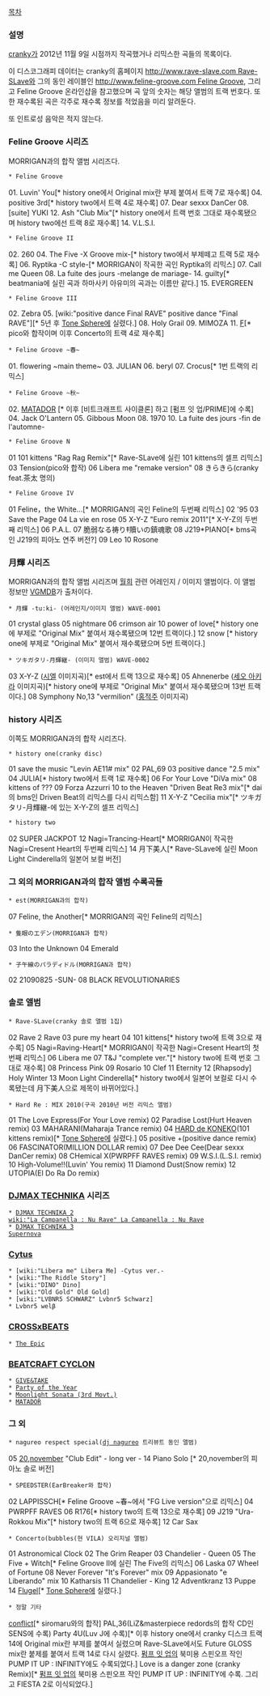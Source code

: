[[목차]]
=== 설명 ===
[[cranky]]가 2012년 11월 9일 시점까지 작곡했거나 리믹스한 곡들의 목록이다.

이 디스코그래피 데이터는 cranky의 홈페이지 [[http://www.rave-slave.com Rave-SLave]]와 그의 동인 레이블인 [[http://www.feline-groove.com Feline Groove]], 그리고 Feline Groove 온라인샵을 참고했으며 곡 앞의 숫자는 해당 앨범의 트랙 번호다. 또한 재수록된 곡은 각주로 재수록 정보를 적었음을 미리 알려둔다.

또 인트로성 음악은 적지 않는다.
=== Feline Groove 시리즈 ===
MORRIGAN과의 합작 앨범 시리즈다.
 * Feline Groove
01. Luvin' You[* history one에서 Original mix란 부제 붙여서 트랙 7로 재수록]
04. positive 3rd[* history two에서 트랙 4로 재수록]
07. Dear sexxx DanCer
08. &#91;suite&#93; YUKI
12. Ash "Club Mix"[* history one에서 트랙 번호 그대로 재수록됐으며 history two에선 트랙 8로 재수록]
14. V.L.S.I.
 * Feline Groove II
02. 260
04. The Five -X Groove mix-[* history two에서 부제떼고 트랙 5로 재수록]
06. Ryptika -C style-[* MORRIGAN이 작곡한 곡인 Ryptika의 리믹스]
07. Call me Queen
08. La fuite des jours -melange de mariage-
14. guilty[* beatmania에 실린 곡과 하마사키 아유미의 곡과는 이름만 같다.]
15. EVERGREEN
 * Feline Groove III
02. Zebra
05. [wiki:"positive dance Final RAVE" positive dance "Final RAVE"][* 5년 후 [[Tone Sphere]]에 실렸다.]
08. Holy Grail
09. MIMOZA
11. [[F]][* pico와 합작이며 이후 Concerto의 트랙 4로 재수록]
 * Feline Groove ~春~
01. flowering ~main theme~
03. JULIAN
06. beryl
07. Crocus[* 1번 트랙의 리믹스]
 * Feline Groove ~秋~
02. [[MATADOR]] [* 이후 [비트크래프트 사이클론] 하고 [펌프 잇 업/PRIME]에 수록]
04. Jack O'Lantern
05. Gibbous Moon
08. 1970
10. La fuite des jours -fin de l'automne-
 * Feline Groove N
01 101 kittens "Rag Rag Remix"[* Rave-SLave에 실린 101 kittens의 셀프 리믹스]
03 Tension(pico와 합작)
06 Libera me "remake version"
08 きらきら(cranky feat.茶太 명의)
 * Feline Groove IV
01 Feline，the White...[* MORRIGAN의 곡인 Feline의 두번째 리믹스]
02 '95
03 Save the Page
04 La vie en rose
05 X-Y-Z "Euro remix 2011"[* X-Y-Z의 두번째 리믹스]
06 P.A.L.
07 脆弱なる祷り‡贖いの鎮魂歌
08 J219*PIANO[* bms곡인 J219의 피아노 연주 버전?]
09 Leo
10 Rosone
=== 月輝 시리즈 ===
MORRIGAN과의 합작 앨범 시리즈며 [[월희]] 관련 어레인지 / 이미지 앨범이다. 이 앨범 정보만 [http://vgmdb.net/ VGMDB]가 출처이다.

 * 月輝 -tu:ki- (어레인지/이미지 앨범) WAVE-0001
01 crystal glass 
05 nightmare 
06 crimson air 
10 power of love[* history one에 부제로 "Original Mix" 붙여서 재수록됐으며 12번 트랙이다.]
12 snow  [* history one에 부제로 "Original Mix" 붙여서 재수록됐으며 5번 트랙이다.]
 * ツキガタリ-月輝継- (이미지 앨범) WAVE-0002
03 X-Y-Z ([[시엘]] 이미지곡)[* est에서 트랙 13으로 재수록]
05 Ahnenerbe ([[세오 아키라]] 이미지곡)[* history one에 부제로 "Original Mix" 붙여서 재수록됐으며 13번 트랙이다.]
08 Symphony No,13 "vermilion" ([[홍적주]] 이미지곡)
=== history 시리즈 ===
이쪽도 MORRIGAN과의 합작 시리즈다.

 * history one(cranky disc)
01 save the music "Levin AE11# mix"
02 PAL,69
03 positive dance "2.5 mix"
04 JULIA[* history two에서 트랙 1로 재수록]
06 For Your Love "DiVa mix"
08 kittens of ???
09 Forza Azzurri
10 to the Heaven "Driven Beat Re3 mix"[* dai의 bms인 Driven Beat의 리믹스를 다시 리믹스함]
11 X-Y-Z "Cecilia mix"[* ツキガタリ-月輝継-에 있는 X-Y-Z의 셀프 리믹스]
 * history two
02 SUPER JACKPOT
12 Nagi=Trancing-Heart[* MORRIGAN이 작곡한 Nagi=Cresent Heart의 두번째 리믹스]
14 月下美人[* Rave-SLave에 실린 Moon Light Cinderella의 일본어 보컬 버전]
=== 그 외의 MORRIGAN과의 합작 앨범 수록곡들 ===
 * est(MORRIGAN과의 합작)
07 Feline, the Another[* MORRIGAN의 곡인 Feline의 리믹스]
 * 隻眼のエデン(MORRIGAN과 합작)
03 Into the Unknown
04 Emerald
 * 子午線のパラディドル(MORRIGAN과 합작)
02 21090825 -SUN-
08 BLACK REVOLUTIONARIES
=== 솔로 앨범 ===
 * Rave-SLave(cranky 솔로 앨범 1집)
02 Rave 2 Rave
03 pure my heart
04 101 kittens[* history two에 트랙 3으로 재수록]
05 Nagi=Raving-Heart[* MORRIGAN이 작곡한 Nagi=Cresent Heart의 첫번째 리믹스]
06 Libera me
07 T&J "complete ver."[* history two에 트랙 번호 그대로 재수록]
08 Princess Pink
09 Rosario
10 Clef
11 Eternity
12 &#91;Rhapsody&#93; Holy Winter
13 Moon Light Cinderella[* history two에서 일본어 보컬로 다시 수록됐는데 月下美人으로 제목이 바뀌어있다.]
 * Hard Re : MIX 2010(구곡 2010년 버전 리믹스 앨범)
01 The Love Express(For Your Love remix)
02 Paradise Lost(Hurt Heaven remix)
03 MAHARANI(Maharaja Trance remix)
04 [[HARD de KONEKO]](101 kittens remix)[* [[Tone Sphere]]에 실렸다.]
05 positive +(positive dance remix)
06 FASCINATOR(MILLION DOLLAR remix)
07 Dee Dee Cee(Dear sexxx DanCer remix)
08 CHemical X(PWRPFF RAVES remix)
09 W.S.I.(L.S.I. remix)
10 High-Volume!!(Luvin' You remix)
11 Diamond Dust(Snow remix)
12 UTOPIA(El Do Ra Do remix)
=== [[DJMAX TECHNIKA]] 시리즈 ===
 * [[DJMAX TECHNIKA 2]]
 [[wiki:"La Campanella : Nu Rave" La Campanella : Nu Rave]]
 * [[DJMAX TECHNIKA 3]]
 [[Supernova]]
=== [[Cytus]] ===
 * [wiki:"Libera me" Libera Me] -Cytus ver.-
 * [wiki:"The Riddle Story"]
 * [wiki:"DINO" Dino]
 * [wiki:"Old Gold" Old Gold]
 * [wiki:"LVBNR5 SCHWARZ" Lvbnr5 Schwarz]
 * Lvbnr5 welβ
=== [[CROSSxBEATS]] ===
 * [[The Epic]]
=== [[BEATCRAFT CYCLON]] ===
 * [[GIVE&TAKE]]
 * [[Party of the Year]]
 * [[Moonlight Sonata (3rd Movt.)]]
 * [[MATADOR]]
=== 그 외 ===
 * nagureo respect special([[dj nagureo]] 트리뷰트 동인 앨범)
05 [[20,november]] "Club Edit" - long ver -
14 Piano Solo [* 20,november의 피아노 솔로 버전]
 * SPEEDSTER(EarBreaker와 합작)
02 LAPPISSCH[* Feline Groove ~春~에서 "FG Live version"으로 리믹스]
04 PWRPFF RAVES
06 R176[* history two의 트랙 13으로 재수록]
09 J219 "Ura-Rokkou Mix"[* history two의 트랙 6으로 재수록]
12 Car Sax
 * Concerto(bubbles(현 VILA) 오리지널 앨범)
01 Astronomical Clock
02 The Grim Reaper
03 Chandelier - Queen
05 The Five + Witch[* Feline Groove II에 실린 The Five의 리믹스]
06 Laska
07 Wheel of Fortune
08 Never Forever "It's Forever" mix
09 Appasionato "e Liberando" mix
10 Katharsis
11 Chandelier - King
12 Adventkranz
13 Puppe
14 [[Flugel]][* [[Tone Sphere]]에 실렸다.]
 * 정말 기타
[[conflict]][* siromaru와의 합작]
PAL,36(LiZ&masterpiece redords의 합작 CD인 SENS에 수록)
Party 4U(Luv J에 수록)[* 이후 history one에서 cranky 디스크 트랙 14에 Original mix란 부제를 붙여서 실렸으며 Rave-SLave에서도 Future GLOSS mix란 붙제를 붙여서 트랙 14로 다시 실렸다. [[펌프 잇 업]]의 북미용 스핀오프 작인 PUMP IT UP : INFINITY에도 수록되었다.]
Love is a danger zone (cranky Remix)[* [[펌프 잇 업]]의 북미용 스핀오프 작인 PUMP IT UP : INFINITY에 수록. 그리고 FIESTA 2로 이식되었다.]

